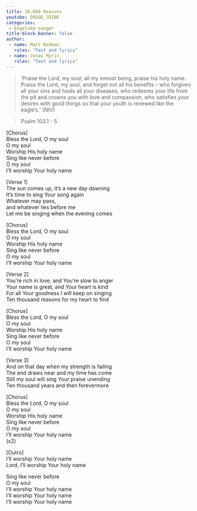 ```yaml
---
title: 10,000 Reasons
youtube: DXDGE_lRI0E
categories:
 - Engelske sanger
title-block-banner: false
author:
 - name: Matt Redman
   roles: "Text and lyrics"
 - name: Jonas Myrin
   roles: "Text and lyrics"
---
```


> ‘Praise the Lord, my soul; all my inmost being, praise his holy name. Praise the Lord, my soul, and forget not all his benefits – who forgives all your sins and heals all your diseases, who redeems your life from the pit and crowns you with love and compassion, who satisfies your desires with good things so that your youth is renewed like the eagle’s.‘ (NIV)

> Psalm 103.1 - 5

[Chorus]  
Bless the Lord, O my soul  
O my soul  
Worship His holy name  
Sing like never before  
O my soul  
I'll worship Your holy name

[Verse 1]  
The sun comes up, it's a new day dawning  
It's time to sing Your song again  
Whatever may pass,  
and whatever lies before me  
Let me be singing when the evening comes

[Chorus]  
Bless the Lord, O my soul  
O my soul  
Worship His holy name  
Sing like never before  
O my soul  
I'll worship Your holy name

[Verse 2]  
You're rich in love, and You're slow to anger  
Your name is great, and Your heart is kind  
For all Your goodness I will keep on singing  
Ten thousand reasons for my heart to find

[Chorus]  
Bless the Lord, O my soul  
O my soul  
Worship His holy name  
Sing like never before  
O my soul  
I'll worship Your holy name 

[Verse 3]  
And on that day when my strength is failing  
The end draws near and my time has come  
Still my soul will sing Your praise unending  
Ten thousand years and then forevermore

[Chorus]  
Bless the Lord, O my soul  
O my soul  
Worship His holy name  
Sing like never before  
O my soul  
I'll worship Your holy name  
(x2)

[Outro]  
I'll worship Your holy name  
Lord, I'll worship Your holy name

Sing like never before  
O my soul  
I'll worship Your holy name  
I'll worship Your holy name  
I'll worship Your holy name